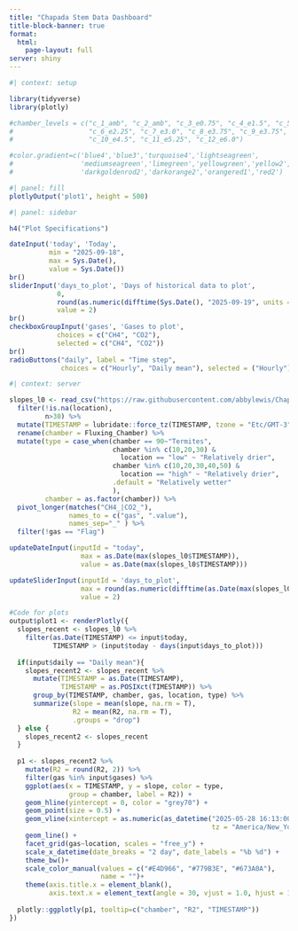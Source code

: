 ```yaml
---
title: "Chapada Stem Data Dashboard"
title-block-banner: true
format: 
  html:
    page-layout: full
server: shiny
---
```


<style>
.quarto-title-banner {
  background-image: url("images/chapada.jpeg");
  background-size: cover;
  background-position: center;
  background-repeat: no-repeat;
  
  /* Make it taller */
  min-height: 200px;
  
  color: white; 
}

.quarto-title-banner .title, 
.quarto-title-banner .subtitle, 
.quarto-title-banner .author {
  text-shadow: 0 1px 3px rgba(0, 0, 0, 0.6); /* make text readable */
}

</style>

```r
#| context: setup

library(tidyverse)
library(plotly)

#chamber_levels = c("c_1_amb", "c_2_amb", "c_3_e0.75", "c_4_e1.5", "c_5_e2.25",
#                   "c_6_e2.25", "c_7_e3.0", "c_8_e3.75", "c_9_e3.75",
#                   "c_10_e4.5", "c_11_e5.25", "c_12_e6.0")

#color.gradient=c('blue4','blue3','turquoise4','lightseagreen',
#                 'mediumseagreen','limegreen','yellowgreen','yellow2',
#                 'darkgoldenrod2','darkorange2','orangered1','red2')
```

```r
#| panel: fill
plotlyOutput('plot1', height = 500)
```

```r
#| panel: sidebar

h4("Plot Specifications")

dateInput('today', 'Today', 
          min = "2025-09-18", 
          max = Sys.Date(),
          value = Sys.Date())
br()
sliderInput('days_to_plot', 'Days of historical data to plot', 
            0, 
            round(as.numeric(difftime(Sys.Date(), "2025-09-19", units = "days"))),
            value = 2)
br()
checkboxGroupInput('gases', 'Gases to plot', 
            choices = c("CH4", "CO2"),
            selected = c("CH4", "CO2"))
br()
radioButtons("daily", label = "Time step", 
             choices = c("Hourly", "Daily mean"), selected = ("Hourly"))
```

```r
#| context: server

slopes_l0 <- read_csv("https://raw.githubusercontent.com/abbylewis/Chapada_flux_data/refs/heads/master/processed_data/L0.csv", show_col_types = F) %>%
  filter(!is.na(location),
         n>30) %>%
  mutate(TIMESTAMP = lubridate::force_tz(TIMESTAMP, tzone = "Etc/GMT-3")) %>% 
  rename(chamber = Fluxing_Chamber) %>%
  mutate(type = case_when(chamber == 90~"Termites", 
                          chamber %in% c(10,20,30) &
                            location == "low" ~ "Relatively drier",
                          chamber %in% c(10,20,30,40,50) &
                            location == "high" ~ "Relatively drier",
                          .default = "Relatively wetter"
                          ),
         chamber = as.factor(chamber)) %>%
  pivot_longer(matches("CH4_|CO2_"), 
               names_to = c("gas", ".value"), 
               names_sep="_" ) %>%
  filter(!gas == "Flag")

updateDateInput(inputId = "today", 
                  max = as.Date(max(slopes_l0$TIMESTAMP)),
                  value = as.Date(max(slopes_l0$TIMESTAMP)))

updateSliderInput(inputId = 'days_to_plot',
                  max = round(as.numeric(difftime(as.Date(max(slopes_l0$TIMESTAMP)), "2025-09-19", units = "days"))),
                  value = 2)

#Code for plots
output$plot1 <- renderPlotly({
  slopes_recent <- slopes_l0 %>%
    filter(as.Date(TIMESTAMP) <= input$today,
           TIMESTAMP > (input$today - days(input$days_to_plot))) 
  
  if(input$daily == "Daily mean"){
    slopes_recent2 <- slopes_recent %>%
      mutate(TIMESTAMP = as.Date(TIMESTAMP),
             TIMESTAMP = as.POSIXct(TIMESTAMP)) %>%
      group_by(TIMESTAMP, chamber, gas, location, type) %>%
      summarize(slope = mean(slope, na.rm = T),
                R2 = mean(R2, na.rm = T),
                .groups = "drop")
  } else {
    slopes_recent2 <- slopes_recent
  }
  
  p1 <- slopes_recent2 %>%
    mutate(R2 = round(R2, 2)) %>%
    filter(gas %in% input$gases) %>%
    ggplot(aes(x = TIMESTAMP, y = slope, color = type,
               group = chamber, label = R2)) +
    geom_hline(yintercept = 0, color = "grey70") +
    geom_point(size = 0.5) +
    geom_vline(xintercept = as.numeric(as_datetime("2025-05-28 16:13:00", 
                                                   tz = "America/New_York")))+
    geom_line() +
    facet_grid(gas~location, scales = "free_y") +
    scale_x_datetime(date_breaks = "2 day", date_labels = "%b %d") +
    theme_bw()+
    scale_color_manual(values = c("#E4D966", "#779B3E", "#673A0A"),
                       name = "")+
    theme(axis.title.x = element_blank(),
          axis.text.x = element_text(angle = 30, vjust = 1.0, hjust = 1.0))
  
  plotly::ggplotly(p1, tooltip=c("chamber", "R2", "TIMESTAMP"))
})
```
